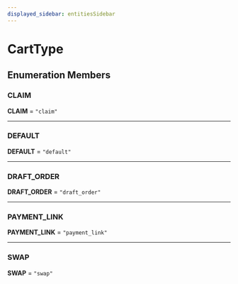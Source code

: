 ```yaml
---
displayed_sidebar: entitiesSidebar
---
```



# CartType

## Enumeration Members

### CLAIM

 **CLAIM** = `"claim"`

___

### DEFAULT

 **DEFAULT** = `"default"`

___

### DRAFT\_ORDER

 **DRAFT\_ORDER** = `"draft_order"`

___

### PAYMENT\_LINK

 **PAYMENT\_LINK** = `"payment_link"`

___

### SWAP

 **SWAP** = `"swap"`

